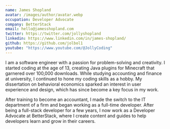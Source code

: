 ```yaml
---
name: James Shopland
avatar: /images/author/avatar.webp
occupation: Developer Advocate
company: BetterStack
email: hello@jamesshopland.com
twitter: https://twitter.com/jollyshopland
linkedin: https://www.linkedin.com/in/james-shopland/
github: https://github.com/jolbol1
youtube: "https://www.youtube.com/@JollyCoding"
---
```


I am a software engineer with a passion for problem-solving and creativity. I started coding at the age of 13, creating Java plugins for Minecraft that garnered over 100,000 downloads. While studying accounting and finance at university, I continued to hone my coding skills as a hobby. My dissertation on behavioral economics sparked an interest in user experience and design, which has since become a key focus in my work.

After training to become an accountant, I made the switch to the IT department of a firm and began working as a full-time developer. After being a full-stack developer for a few years, I now work as a Developer Advocate at BetterStack, where I create content and guides to help developers learn and grow in their careers.
